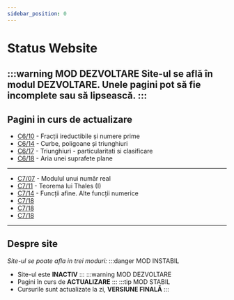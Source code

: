 ```yaml
---
sidebar_position: 0
---
```


# Status Website

:::warning MOD DEZVOLTARE
Site-ul se află în modul **DEZVOLTARE**. Unele pagini pot să fie incomplete sau să lipsească.
:::
---
## Pagini in curs de actualizare
- [C6/10](c6/10) - Fracții ireductibile și numere prime
- [C6/14](c6/14) - Curbe, poligoane și triunghiuri
- [C6/17](c6/17) - Triunghiuri - particularitati si clasificare
- [C6/18](c6/18) - Aria unei suprafete plane
---
- [C7/07](c7/07) - Modulul unui număr real
- [C7/11](c7/11) - Teorema lui Thales (I)
- [C7/14](c7/14) - Funcții afine. Alte funcții numerice
- [C7/18](c7/18)
- [C7/18](c7/19)
- [C7/18](c7/20)

---
## Despre site
*Site-ul se poate afla in trei moduri:*
:::danger MOD INSTABIL
- Site-ul este **INACTIV**
:::
:::warning MOD DEZVOLTARE
- Pagini în curs de **ACTUALIZARE**
:::
:::tip MOD STABIL
- Cursurile sunt actualizate la zi, **VERSIUNE FINALĂ**
:::
